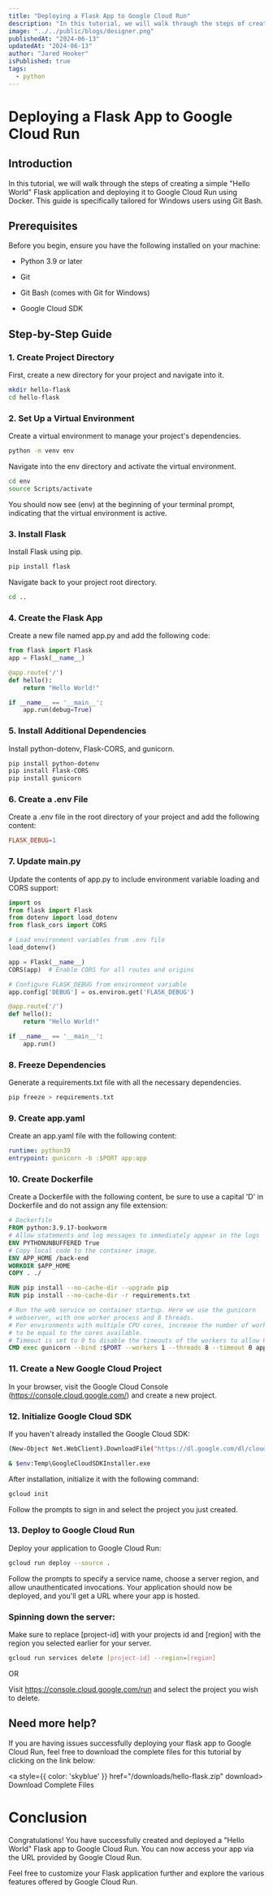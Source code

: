 ```yaml
---
title: "Deploying a Flask App to Google Cloud Run"
description: "In this tutorial, we will walk through the steps of creating a simple 'Hello World' Flask application and deploying it to Google Cloud Run using Docker."
image: "../../public/blogs/designer.png"
publishedAt: "2024-06-13"
updatedAt: "2024-06-13"
author: "Jared Hooker"
isPublished: true
tags: 
  - python
---
```


# Deploying a Flask App to Google Cloud Run

## Introduction

In this tutorial, we will walk through the steps of creating a simple "Hello World" Flask application and deploying it to Google Cloud Run using Docker. This guide is specifically tailored for Windows users using Git Bash.

## Prerequisites

Before you begin, ensure you have the following installed on your machine:

- Python 3.9 or later

- Git

- Git Bash (comes with Git for Windows)

- Google Cloud SDK

## Step-by-Step Guide

### **1. Create Project Directory**

First, create a new directory for your project and navigate into it.

```Bash
mkdir hello-flask
cd hello-flask
```

### **2. Set Up a Virtual Environment**

Create a virtual environment to manage your project's dependencies.

```Bash
python -m venv env
```

Navigate into the env directory and activate the virtual environment.

```Bash
cd env
source Scripts/activate
```

You should now see (env) at the beginning of your terminal prompt, indicating that the virtual environment is active.

### **3. Install Flask**

Install Flask using pip.

```Bash
pip install flask
```

Navigate back to your project root directory.

```Bash
cd ..
```

### **4. Create the Flask App**

Create a new file named app.py and add the following code:

```python
from flask import Flask
app = Flask(__name__)

@app.route('/')
def hello():
    return "Hello World!"

if __name__ == '__main__':
    app.run(debug=True)
```

### **5. Install Additional Dependencies**

Install python-dotenv, Flask-CORS, and gunicorn.

```Bash
pip install python-dotenv
pip install Flask-CORS
pip install gunicorn
```

### **6. Create a .env File**

Create a .env file in the root directory of your project and add the following content:

```makefile
FLASK_DEBUG=1
```

### **7. Update main.py**

Update the contents of app.py to include environment variable loading and CORS support:

```python
import os
from flask import Flask
from dotenv import load_dotenv
from flask_cors import CORS

# Load environment variables from .env file
load_dotenv()

app = Flask(__name__)
CORS(app)  # Enable CORS for all routes and origins

# Configure FLASK_DEBUG from environment variable
app.config['DEBUG'] = os.environ.get('FLASK_DEBUG')

@app.route('/')
def hello():
    return "Hello World!"

if __name__ == '__main__':
    app.run()
```

### **8. Freeze Dependencies**

Generate a requirements.txt file with all the necessary dependencies.

```Bash
pip freeze > requirements.txt
```

### **9. Create app.yaml**

Create an app.yaml file with the following content:

```yaml
runtime: python39
entrypoint: gunicorn -b :$PORT app:app
```

### **10. Create Dockerfile**

Create a Dockerfile with the following content, be sure to use a capital 'D' in Dockerfile and do not assign any file extension:

```Dockerfile
# Dockerfile
FROM python:3.9.17-bookworm
# Allow statements and log messages to immediately appear in the logs
ENV PYTHONUNBUFFERED True
# Copy local code to the container image.
ENV APP_HOME /back-end
WORKDIR $APP_HOME
COPY . ./

RUN pip install --no-cache-dir --upgrade pip
RUN pip install --no-cache-dir -r requirements.txt

# Run the web service on container startup. Here we use the gunicorn
# webserver, with one worker process and 8 threads.
# For environments with multiple CPU cores, increase the number of workers
# to be equal to the cores available.
# Timeout is set to 0 to disable the timeouts of the workers to allow Cloud Run to handle instance scaling.
CMD exec gunicorn --bind :$PORT --workers 1 --threads 8 --timeout 0 app:app
```

### **11. Create a New Google Cloud Project**

In your browser, visit the Google Cloud Console (https://console.cloud.google.com/) and create a new project.

### **12. Initialize Google Cloud SDK**

If you haven't already installed the Google Cloud SDK:

```Bash
(New-Object Net.WebClient).DownloadFile("https://dl.google.com/dl/cloudsdk/channels/rapid/GoogleCloudSDKInstaller.exe", "$env:Temp\GoogleCloudSDKInstaller.exe")

& $env:Temp\GoogleCloudSDKInstaller.exe
```

 After installation, initialize it with the following command:

 ```Bash
 gcloud init
```

Follow the prompts to sign in and select the project you just created.

### **13. Deploy to Google Cloud Run**

Deploy your application to Google Cloud Run:

```Bash
gcloud run deploy --source .
```

Follow the prompts to specify a service name, choose a server region, and allow unauthenticated invocations. Your application should now be deployed, and you'll get a URL where your app is hosted.

### Spinning down the server:

Make sure to replace [project-id] with your projects id and [region] with the region you selected earlier for your server.

```Bash
gcloud run services delete [project-id] --region=[region]
```
OR 

Visit https://console.cloud.google.com/run and select the project you wish to delete. 

## Need more help?

If you are having issues successfully deploying your flask app to Google Cloud Run, feel free to download the complete files for this tutorial by clicking on the link below:

<a style={{ color: 'skyblue' }} href="/downloads/hello-flask.zip" download>
  Download Complete Files
</a>



# Conclusion

Congratulations! You have successfully created and deployed a "Hello World" Flask app to Google Cloud Run. You can now access your app via the URL provided by Google Cloud Run.

Feel free to customize your Flask application further and explore the various features offered by Google Cloud Run.